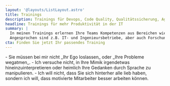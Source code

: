 ```yaml
---
layout: '@layouts/ListLayout.astro'
title: Trainings
description: Trainings für Devops, Code Quality, Qualitätssicherung, Agile Development
headline: Trainings für mehr Produktivität in der IT
summary: |
  In meinen Trainings erlernen Ihre Teams Kompetenzen aus Bereichen wie DevOps, Qualitätssicherung und Management, um endlich wieder produktiver zu entwickeln.
  Angesprochen sind z.B. IT- und Ingenieursbetriebe, aber auch Forschungseinrichtungen oder Start-ups in einer Vergrößerungsphase (Scale-up).
cta: Finden Sie jetzt Ihr passendes Training
---
```


<ProductList collection="trainings" />

<Section title="🚫 Das bekommen Sie hier nicht, versprochen" aria-label="Disclaimer" content={true}>
- Sie müssen bei mir nicht _Ihr Ego loslassen_ oder _Ihre Probleme wegatmen_.
- Ich versuche nicht, in Ihre Mimik irgendetwas hineinzuinterpretieren oder heimlich Ihre Gedanken durch Sprache zu manipulieren.
- Ich will nicht, dass Sie sich hinterher alle lieb haben, sondern ich will, dass motivierte Mitarbeiter besser arbeiten können.
</Section>
